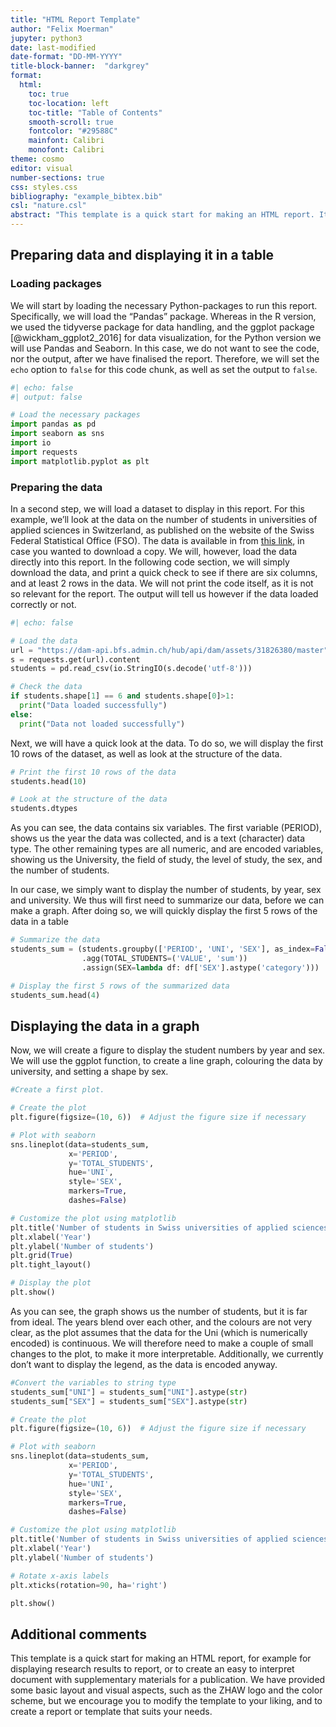 ```yaml
---
title: "HTML Report Template"
author: "Felix Moerman"
jupyter: python3
date: last-modified
date-format: "DD-MM-YYYY"
title-block-banner:  "darkgrey"
format: 
  html:
    toc: true
    toc-location: left
    toc-title: "Table of Contents"
    smooth-scroll: true
    fontcolor: "#29588C"
    mainfont: Calibri
    monofont: Calibri
theme: cosmo
editor: visual
number-sections: true
css: styles.css
bibliography: "example_bibtex.bib"
csl: "nature.csl"
abstract: "This template is a quick start for making an HTML report. It includes some basic formatting and visual aspects, as well as an abstract, a table of contents, a bibliography, some graphs, and several code and text blocks. This template is meant as a starting point to either create your own report, or even better your own template, adapted to your needs and tastes, to use in the future."
---
```


## Preparing data and displaying it in a table

### Loading packages

We will start by loading the necessary Python-packages to run this report. Specifically, we will load the "Pandas" package. Whereas in the R version, we used the tidyverse package for data handling, and the ggplot package [@wickham_ggplot2_2016] for data visualization, for the Python version we will use Pandas and Seaborn. In this case, we do not want to see the code, nor the output, after we have finalised the report. Therefore, we will set the `echo` option to `false` for this code chunk, as well as set the output to `false`.

```python
#| echo: false
#| output: false

# Load the necessary packages
import pandas as pd
import seaborn as sns
import io
import requests
import matplotlib.pyplot as plt
```

### Preparing the data

In a second step, we will load a dataset to display in this report. For this example, we'll look at the data on the number of students in universities of applied sciences in Switzerland, as published on the website of the Swiss Federal Statistical Office (FSO). The data is available in from [this link](https://dam-api.bfs.admin.ch/hub/api/dam/assets/31826380/master), in case you wanted to download a copy. We will, however, load the data directly into this report. In the following code section, we will simply download the data, and print a quick check to see if there are six columns, and at least 2 rows in the data. We will not print the code itself, as it is not so relevant for the report. The output will tell us however if the data loaded correctly or not.

```python
#| echo: false

# Load the data
url = "https://dam-api.bfs.admin.ch/hub/api/dam/assets/31826380/master"
s = requests.get(url).content
students = pd.read_csv(io.StringIO(s.decode('utf-8')))

# Check the data
if students.shape[1] == 6 and students.shape[0]>1:
  print("Data loaded successfully")
else:
  print("Data not loaded successfully")

```

Next, we will have a quick look at the data. To do so, we will display the first 10 rows of the dataset, as well as look at the structure of the data.

```python
# Print the first 10 rows of the data
students.head(10)

# Look at the structure of the data
students.dtypes
```

As you can see, the data contains six variables. The first variable (PERIOD), shows us the year the data was collected, and is a text (character) data type. The other remaining types are all numeric, and are encoded variables, showing us the University, the field of study, the level of study, the sex, and the number of students.

In our case, we simply want to display the number of students, by year, sex and university. We thus will first need to summarize our data, before we can make a graph. After doing so, we will quickly display the first 5 rows of the data in a table

```python
# Summarize the data
students_sum = (students.groupby(['PERIOD', 'UNI', 'SEX'], as_index=False)
                .agg(TOTAL_STUDENTS=('VALUE', 'sum'))
                .assign(SEX=lambda df: df['SEX'].astype('category')))

# Display the first 5 rows of the summarized data
students_sum.head(4)
```

## Displaying the data in a graph

Now, we will create a figure to display the student numbers by year and sex. We will use the ggplot function, to create a line graph, colouring the data by university, and setting a shape by sex.

```python
#Create a first plot.

# Create the plot
plt.figure(figsize=(10, 6))  # Adjust the figure size if necessary

# Plot with seaborn
sns.lineplot(data=students_sum, 
             x='PERIOD', 
             y='TOTAL_STUDENTS', 
             hue='UNI', 
             style='SEX', 
             markers=True, 
             dashes=False)

# Customize the plot using matplotlib
plt.title('Number of students in Swiss universities of applied sciences')
plt.xlabel('Year')
plt.ylabel('Number of students')
plt.grid(True)
plt.tight_layout()

# Display the plot
plt.show()
```

As you can see, the graph shows us the number of students, but it is far from ideal. The years blend over each other, and the colours are not very clear, as the plot assumes that the data for the Uni (which is numerically encoded) is continuous. We will therefore need to make a couple of small changes to the plot, to make it more interpretable. Additionally, we currently don't want to display the legend, as the data is encoded anyway.

```python
#Convert the variables to string type
students_sum["UNI"] = students_sum["UNI"].astype(str)
students_sum["SEX"] = students_sum["SEX"].astype(str)

# Create the plot
plt.figure(figsize=(10, 6))  # Adjust the figure size if necessary

# Plot with seaborn
sns.lineplot(data=students_sum, 
             x='PERIOD', 
             y='TOTAL_STUDENTS', 
             hue='UNI', 
             style='SEX', 
             markers=True, 
             dashes=False)

# Customize the plot using matplotlib
plt.title('Number of students in Swiss universities of applied sciences')
plt.xlabel('Year')
plt.ylabel('Number of students')

# Rotate x-axis labels
plt.xticks(rotation=90, ha='right')

plt.show()
```

## Additional comments

This template is a quick start for making an HTML report, for example for displaying research results to report, or to create an easy to interpret document with supplementary materials for a publication. We have provided some basic layout and visual aspects, such as the ZHAW logo and the color scheme, but we encourage you to modify the template to your liking, and to create a report or template that suits your needs.
